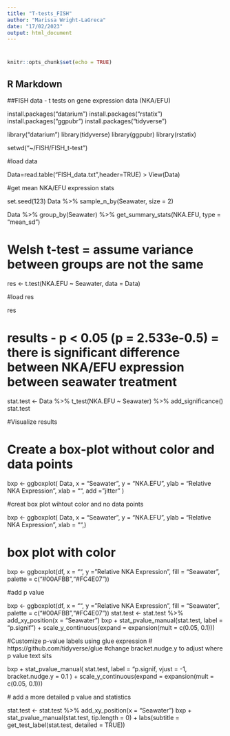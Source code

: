---
title: "T-tests_FISH"
author: "Marissa Wright-LaGreca"
date: "17/02/2023"
output: html_document
---
#
```{r setup, include=FALSE}
knitr::opts_chunk$set(echo = TRUE)
```

## R Markdown

##FISH data - t tests on gene expression data (NKA/EFU)

install.packages("datarium")
install.packages("rstatix")
install.packages("ggpubr")
install.packages("tidyverse")

library("datarium")
library(tidyverse)
library(ggpubr)
library(rstatix)

setwd("~/FISH/FISH_t-test")

#load data

Data=read.table("FISH_data.txt",header=TRUE)
> View(Data)


#get mean NKA/EFU expression stats

set.seed(123)
Data %>% sample_n_by(Seawater, size = 2)

Data %>%
  group_by(Seawater) %>%
  get_summary_stats(NKA.EFU, type = "mean_sd")

# Welsh t-test = assume variance between groups are not the same 

res <- t.test(NKA.EFU ~ Seawater, data = Data)

#load res

res

# results - p < 0.05 (p = 2.533e-0.5) = there is significant difference between NKA/EFU expression between seawater treatment

stat.test <- Data %>%
  t_test(NKA.EFU ~ Seawater) %>%
  add_significance()
stat.test

#Visualize results

# Create a box-plot without color and data points
bxp <- ggboxplot(
  Data, x = "Seawater", y = "NKA.EFU", 
  ylab = "Relative NKA Expression", xlab = "", add = "jitter"
)

#creat box plot wihtout color and no data points

bxp <- ggboxplot(
  Data, x = "Seawater", y = "NKA.EFU", 
  ylab = "Relative NKA Expression", xlab = "",)

# box plot with color

bxp <- ggboxplot(df, x = "", y = "Relative NKA Expression", fill = "Seawater", palette = c("#00AFBB","#FC4E07"))

#add p value

bxp <- ggboxplot(df, x = "", y = "Relative NKA Expression", fill = "Seawater", palette = c("#00AFBB","#FC4E07"))
stat.test <- stat.test %>% add_xy_position(x = "Seawater")
bxp + 
  stat_pvalue_manual(stat.test, label = "p.signif") +
  scale_y_continuous(expand = expansion(mult = c(0.05, 0.1)))


#Customize p-value labels using glue expression 
# https://github.com/tidyverse/glue
#change bracket.nudge.y to adjust where p value text sits


bxp + stat_pvalue_manual(
  stat.test, label = "p.signif,
  vjust = -1, bracket.nudge.y = 0.1
) +
  scale_y_continuous(expand = expansion(mult = c(0.05, 0.1)))
  
  # add a more detailed p value and statistics
  
  stat.test <- stat.test %>% add_xy_position(x = "Seawater")
bxp + 
  stat_pvalue_manual(stat.test, tip.length = 0) +
  labs(subtitle = get_test_label(stat.test, detailed = TRUE))
